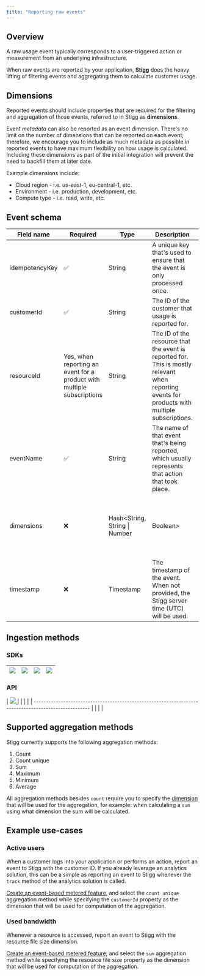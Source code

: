 ```yaml
---
title: "Reporting raw events"
---
```


## Overview

A raw usage event typically corresponds to a user-triggered action or measurement from an underlying infrastructure.

When raw events are reported by your application, **Stigg** does the heavy lifting of filtering events and aggregating them to calculate customer usage.

## Dimensions

Reported events should include properties that are required for the filtering and aggregation of those events, referred to in Stigg as **dimensions**. 

Event _metadata_ can also be reported as an event dimension. There's no limit on the number of dimensions that can be reported on each event; therefore, we encourage you to include as much metadata as possible in reported events to have maximum flexibility on how usage is calculated. Including these dimensions as part of the initial integration will prevent the need to backfill them at later date.

Example dimensions include:

* Cloud region - i.e. us-east-1, eu-central-1, etc.
* Environment - i.e. production, development, etc.
* Compute type - i.e. read, write, etc.

## Event schema

| Field name     | Required                                                               | Type                          | Description                                                                                                                                    |                                                                      |
| -------------- | ---------------------------------------------------------------------- | ----------------------------- | ---------------------------------------------------------------------------------------------------------------------------------------------- | -------------------------------------------------------------------- |
| idempotencyKey | ✅                                                                      | String                        | A unique key that's used to ensure that the event is only processed once.                                                                      |                                                                      |
| customerId     | ✅                                                                      | String                        | The ID of the customer that usage is reported for.                                                                                             |                                                                      |
| resourceId     | Yes, when reporting an event for a product with multiple subscriptions | String                        | The ID of the resource that the event is reported for. This is mostly relevant when reporting events for products with multiple subscriptions. |                                                                      |
| eventName      | ✅                                                                      | String                        | The name of that event that's being reported, which usually represents that action that took place.                                            |                                                                      |
| dimensions     | ❌                                                                      | Hash<String, String \| Number | Boolean>                                                                                                                                       | User-defined properties about the event, i.e. "region" : "us-east-1" |
| timestamp      | ❌                                                                      | Timestamp                     | The timestamp of the event. When not provided, the Stigg server time (UTC) will be used.                                                       |                                                                      |

## Ingestion methods

### SDKs

| [ ![](/images/d96f126-Node.js_logo.svg) ](nodejs-sdk#reporting-usage-measurements-to-stigg) | [ ![](/images/7469835-python-original.png) ](python-sdk-v2#reporting-usage-measurements-to-stigg) | [ ![](/images/9705d6b-ruby-original.png) ](ruby-sdk#reporting-usage-measurements-to-stigg) | [ ![](/images/ccb79d0-go-original-wordmark.png) ](go-sdk#reporting-usage-measurements-to-stigg) |
| ----------------------------------------------------------------------------------------------------------- | ----------------------------------------------------------------------------------------------------------------- | ---------------------------------------------------------------------------------------------------------- | --------------------------------------------------------------------------------------------------------------- |

### API

| [ ![](/images/e088aed-image.png) ](graphql-api#reporting-usage-measurements-to-stigg) |  |  |  |
| ----------------------------------------------------------------------------------------------------- |  |  |  |

## Supported aggregation methods

Stigg currently supports the following aggregation methods:

1. Count
2. Count unique
3. Sum
4. Maximum
5. Minimum
6. Average

All aggregation methods besides `count` require you to specify the [dimension](#dimensions) that will be used for the aggregation, for example: when calculating a `sum` using what dimension the sum will be calculated.

## Example use-cases

### Active users

When a customer logs into your application or performs an action, report an event to Stigg with the customer ID. If you already leverage an analytics solution, this can be a simple as reporting an event to Stigg whenever the `track` method of the analytics solution is called.

[Create an event-based metered feature](features#event-meters), and select the `count unique` aggregation method while specifying the `customerId` property as the dimension that will be used for computation of the aggregation.

### Used bandwidth

Whenever a resource is accessed, report an event to Stigg with the resource file size dimension.

[Create an event-based metered feature](features#event-meters), and select the `sum` aggregation method while specifying the resource file size property as the dimension that will be used for computation of the aggregation.